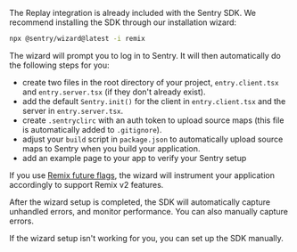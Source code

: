 The Replay integration is already included with the Sentry SDK. We recommend installing the SDK through our installation wizard:

```bash
npx @sentry/wizard@latest -i remix
```

The wizard will prompt you to log in to Sentry. It will then automatically do the following steps for you:

- create two files in the root directory of your project, `entry.client.tsx` and `entry.server.tsx` (if they don't already exist).
- add the default `Sentry.init()` for the client in `entry.client.tsx` and the server in `entry.server.tsx`.
- create `.sentryclirc` with an auth token to upload source maps (this file is automatically added to `.gitignore`).
- adjust your `build` script in `package.json` to automatically upload source maps to Sentry when you build your application.
- add an example page to your app to verify your Sentry setup

If you use [Remix future flags](https://remix.run/docs/en/main/pages/api-development-strategy#current-future-flags), the wizard will instrument your application accordingly to support Remix v2 features.

After the wizard setup is completed, the SDK will automatically capture unhandled errors, and monitor performance.
You can also <PlatformLink to="/usage/">manually capture errors</PlatformLink>.

<Note>

If the wizard setup isn't working for you, you can <PlatformLink to="/manual-setup/">set up the SDK manually</PlatformLink>.

</Note>
